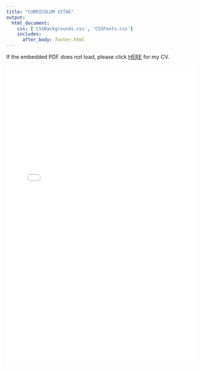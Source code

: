 ```yaml
--- 
title: "CURRICULUM VITAE"
output: 
  html_document:
    css: ['CSSBackgrounds.css', 'CSSFonts.css']
    includes:
      after_body: footer.html
---
```


If the embedded PDF does not load, please click [HERE](./MeganCV.pdf) for my CV. 

<embed src="./MeganCV.pdf" type="application/pdf" width="100%" height="800px">

